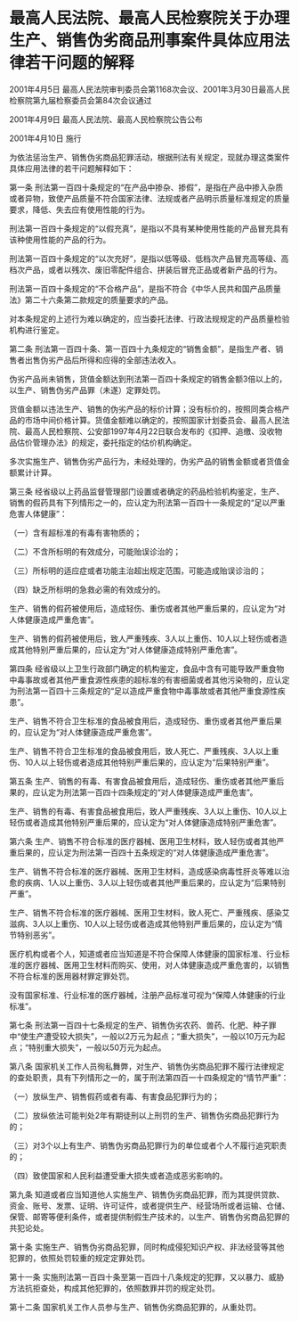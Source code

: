 # 最高人民法院、最高人民检察院关于办理生产、销售伪劣商品刑事案件具体应用法律若干问题的解释

2001年4月5日 最高人民法院审判委员会第1168次会议、2001年3月30日最高人民检察院第九届检察委员会第84次会议通过

2001年4月9日 最高人民法院、最高人民检察院公告公布

2001年4月10日 施行

  

为依法惩治生产、销售伪劣商品犯罪活动，根据刑法有关规定，现就办理这类案件具体应用法律的若干问题解释如下：

第一条 刑法第一百四十条规定的“在产品中掺杂、掺假”，是指在产品中掺入杂质或者异物，致使产品质量不符合国家法律、法规或者产品明示质量标准规定的质量要求，降低、失去应有使用性能的行为。

刑法第一百四十条规定的“以假充真”，是指以不具有某种使用性能的产品冒充具有该种使用性能的产品的行为。

刑法第一百四十条规定的“以次充好”，是指以低等级、低档次产品冒充高等级、高档次产品，或者以残次、废旧零配件组合、拼装后冒充正品或者新产品的行为。

刑法第一百四十条规定的“不合格产品”，是指不符合《中华人民共和国产品质量法》第二十六条第二款规定的质量要求的产品。

对本条规定的上述行为难以确定的，应当委托法律、行政法规规定的产品质量检验机构进行鉴定。

第二条 刑法第一百四十条、第一百四十九条规定的“销售金额”，是指生产者、销售者出售伪劣产品后所得和应得的全部违法收入。

伪劣产品尚未销售，货值金额达到刑法第一百四十条规定的销售金额3倍以上的，以生产、销售伪劣产品罪（未遂）定罪处罚。

货值金额以违法生产、销售的伪劣产品的标价计算；没有标价的，按照同类合格产品的市场中间价格计算。货值金额难以确定的，按照国家计划委员会、最高人民法院、最高人民检察院、公安部1997年4月22日联合发布的《扣押、追缴、没收物品估价管理办法》的规定，委托指定的估价机构确定。

多次实施生产、销售伪劣产品行为，未经处理的，伪劣产品的销售金额或者货值金额累计计算。

第三条 经省级以上药品监督管理部门设置或者确定的药品检验机构鉴定，生产、销售的假药具有下列情形之一的，应认定为刑法第一百四十一条规定的“足以严重危害人体健康”：

（一）含有超标准的有毒有害物质的；

（二）不含所标明的有效成分，可能贻误诊治的；

（三）所标明的适应症或者功能主治超出规定范围，可能造成贻误诊治的；

（四）缺乏所标明的急救必需的有效成分的。

生产、销售的假药被使用后，造成轻伤、重伤或者其他严重后果的，应认定为“对人体健康造成严重危害”。

生产、销售的假药被使用后，致人严重残疾、3人以上重伤、10人以上轻伤或者造成其他特别严重后果的，应认定为“对人体健康造成特别严重危害”。

第四条 经省级以上卫生行政部门确定的机构鉴定，食品中含有可能导致严重食物中毒事故或者其他严重食源性疾患的超标准的有害细菌或者其他污染物的，应认定为刑法第一百四十三条规定的“足以造成严重食物中毒事故或者其他严重食源性疾患”。

生产、销售不符合卫生标准的食品被食用后，造成轻伤、重伤或者其他严重后果的，应认定为“对人体健康造成严重危害”。

生产、销售不符合卫生标准的食品被食用后，致人死亡、严重残疾、3人以上重伤、10人以上轻伤或者造成其他特别严重后果的，应认定为“后果特别严重”。

第五条 生产、销售的有毒、有害食品被食用后，造成轻伤、重伤或者其他严重后果的，应认定为刑法第一百四十四条规定的“对人体健康造成严重危害”。

生产、销售的有毒、有害食品被食用后，致人严重残疾、3人以上重伤、10人以上轻伤或者造成其他特别严重后果的，应认定为“对人体健康造成特别严重危害”。

第六条 生产、销售不符合标准的医疗器械、医用卫生材料，致人轻伤或者其他严重后果的，应认定为刑法第一百四十五条规定的“对人体健康造成严重危害”。

生产、销售不符合标准的医疗器械、医用卫生材料，造成感染病毒性肝炎等难以治愈的疾病、1人以上重伤、3人以上轻伤或者其他严重后果的，应认定为“后果特别严重”。

生产、销售不符合标准的医疗器械、医用卫生材料，致人死亡、严重残疾、感染艾滋病、3人以上重伤、10人以上轻伤或者造成其他特别严重后果的，应认定为“情节特别恶劣”。

医疗机构或者个人，知道或者应当知道是不符合保障人体健康的国家标准、行业标准的医疗器械、医用卫生材料而购买、使用，对人体健康造成严重危害的，以销售不符合标准的医用器材罪定罪处罚。

没有国家标准、行业标准的医疗器械，注册产品标准可视为“保障人体健康的行业标准”。

第七条 刑法第一百四十七条规定的生产、销售伪劣农药、兽药、化肥、种子罪中“使生产遭受较大损失”，一般以2万元为起点；“重大损失”，一般以10万元为起点；“特别重大损失”，一般以50万元为起点。

第八条 国家机关工作人员徇私舞弊，对生产、销售伪劣商品犯罪不履行法律规定的查处职责，具有下列情形之一的，属于刑法第四百一十四条规定的“情节严重”：

（一）放纵生产、销售假药或者有毒、有害食品犯罪行为的；

（二）放纵依法可能判处2年有期徒刑以上刑罚的生产、销售伪劣商品犯罪行为的；

（三）对3个以上有生产、销售伪劣商品犯罪行为的单位或者个人不履行追究职责的；

（四）致使国家和人民利益遭受重大损失或者造成恶劣影响的。

第九条 知道或者应当知道他人实施生产、销售伪劣商品犯罪，而为其提供贷款、资金、账号、发票、证明、许可证件，或者提供生产、经营场所或者运输、仓储、保管、邮寄等便利条件，或者提供制假生产技术的，以生产、销售伪劣商品犯罪的共犯论处。

第十条 实施生产、销售伪劣商品犯罪，同时构成侵犯知识产权、非法经营等其他犯罪的，依照处罚较重的规定定罪处罚。

第十一条 实施刑法第一百四十条至第一百四十八条规定的犯罪，又以暴力、威胁方法抗拒查处，构成其他犯罪的，依照数罪并罚的规定处罚。

第十二条 国家机关工作人员参与生产、销售伪劣商品犯罪的，从重处罚。